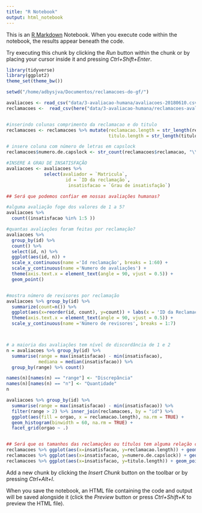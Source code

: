 ```yaml
---
title: "R Notebook"
output: html_notebook
---
```


This is an [R Markdown](http://rmarkdown.rstudio.com) Notebook. When you execute code within the notebook, the results appear beneath the code. 

Try executing this chunk by clicking the *Run* button within the chunk or by placing your cursor inside it and pressing *Ctrl+Shift+Enter*. 

```r
library(tidyverse)
library(ggplot2)
theme_set(theme_bw())

setwd("/home/adbysjva/Documentos/reclamacoes-do-gf/")

avaliacoes <- read_csv("data/3-avaliacao-humana/avaliacoes-20180610.csv")
reclamacoes <-  read_csv(here("data/3-avaliacao-humana/reclamacoes-avaliadas-20180703.csv"))


#inserindo colunas comprimento da reclamacao e do titulo
reclamacoes <- reclamacoes %>% mutate(reclamacao.length = str_length(reclamacao),
                                      titulo.length = str_length(titulo))

# insere coluna com número de letras em capslock
reclamacoes$numero.de.capslock <- str_count(reclamacoes$reclamacao, "\\b[A-Z]{2,}\\b")

#INSERE A GRAU DE INSATISFAÇÃO
avaliacoes <- avaliacoes %>% 
              select(avaliador = `Matricula`, 
                      id = `ID da reclamação`, 
                       insatisfacao = `Grau de insatisfação`)

## Será que podemos confiar em nossas avaliações humanas?

#alguma avaliação foge dos valores de 1 a 5?
avaliacoes %>% 
  count((insatisfacao %in% 1:5 ))

#quantas avaliações foram feitas por reclamação?
avaliacoes %>% 
  group_by(id) %>% 
  count() %>%
  select(id, n) %>%
  ggplot(aes(id, n)) + 
  scale_x_continuous(name ='Id reclamação', breaks = 1:60) +
  scale_y_continuous(name ='Numero de avaliações') +    
  theme(axis.text.x = element_text(angle = 90, vjust = 0.5)) +
  geom_point()


#mostra número de revisores por reclamação
avaliacoes %>% group_by(id) %>% 
  summarize(count=n()) %>% 
  ggplot(aes(x=reorder(id, count), y=count)) + labs(x = 'ID da Reclamação') + geom_bar(stat = "identity") +
  theme(axis.text.x = element_text(angle = 90, vjust = 0.5)) +
  scale_y_continuous(name ='Número de revisores', breaks = 1:7)



# a maioria das avaliações tem nível de discordância de 1 e 2
n = avaliacoes %>% group_by(id) %>% 
  summarise(range = max(insatisfacao) - min(insatisfacao),
            mediana = median(insatisfacao)) %>% 
  group_by(range) %>% count()

names(n)[names(n) == "range"] <- "Discrepância"
names(n)[names(n) == "n"] <- "Quantidade"
n

avaliacoes %>% group_by(id) %>% 
  summarise(range = max(insatisfacao) - min(insatisfacao)) %>% 
  filter(range > 2) %>% inner_join(reclamacoes, by = "id") %>% 
  ggplot(aes(fill = orgao, x = reclamacao.length), na.rm = TRUE) + 
  geom_histogram(binwidth = 60, na.rm = TRUE) + 
  facet_grid(orgao ~ .)


## Será que os tamanhos das reclamações ou títulos tem alguma relação com o nível de insatisfação?
reclamacoes %>% ggplot(aes(x=insatisfacao, y=reclamacao.length)) + geom_point()
reclamacoes %>% ggplot(aes(x=insatisfacao, y=numero.de.capslock)) + geom_point()
reclamacoes %>% ggplot(aes(x=insatisfacao, y=titulo.length)) + geom_point()

```

Add a new chunk by clicking the *Insert Chunk* button on the toolbar or by pressing *Ctrl+Alt+I*.

When you save the notebook, an HTML file containing the code and output will be saved alongside it (click the *Preview* button or press *Ctrl+Shift+K* to preview the HTML file).
